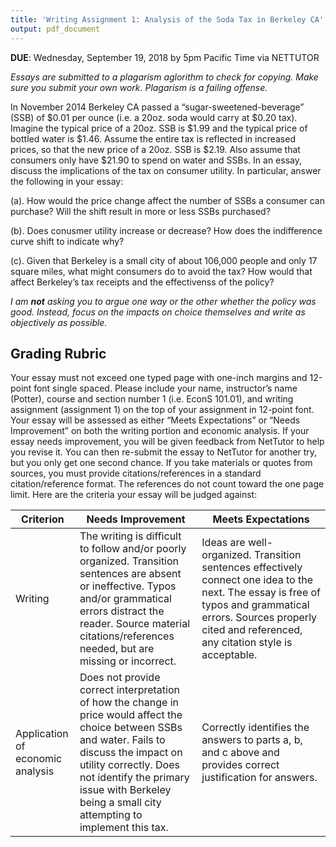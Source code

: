 ```yaml
---
title: 'Writing Assignment 1: Analysis of the Soda Tax in Berkeley CA'
output: pdf_document
---
```


**DUE**: Wednesday, September 19, 2018 by 5pm Pacific Time via NETTUTOR

_Essays are submitted to a plagarism aglorithm to check for copying. Make sure you submit your own work. Plagarism is a failing offense._

In November 2014 Berkeley CA passed a "sugar-sweetened-beverage" (SSB) of \$0.01 per ounce (i.e. a 20oz. soda would carry at \$0.20 tax). Imagine the typical price of a 20oz. SSB is \$1.99 and the typical price of bottled water is \$1.46. Assume the entire tax is reflected in increased prices, so that the new price of a 20oz. SSB is \$2.19. Also assume that consumers only have \$21.90 to spend on water and SSBs. In an essay, discuss the implications of the tax on consumer utility. In particular, answer the following in your essay:

(a). How would the price change affect the number of SSBs a consumer can purchase? Will the shift result in more or less SSBs purchased?

(b). Does conusmer utility increase or decrease? How does the indifference curve shift to indicate why?

(c). Given that Berkeley is a small city of about 106,000 people and only 17 square miles, what might consumers do to avoid the tax? How would that affect Berkeley's tax receipts and the effectivenss of the policy?

*I am __not__ asking you to argue one way or the other whether the policy was good. Instead, focus on the impacts on choice themselves and write as objectively as possible.*

## Grading Rubric
Your essay must not exceed one typed page with one-inch margins and 12-point font single spaced.  Please include your name, instructor’s name (Potter), course and section number 1 (i.e. EconS 101.01), and writing assignment (assignment 1) on the top of your assignment in 12-point font. Your essay will be assessed as either “Meets Expectations” or “Needs Improvement” on both the writing portion and economic analysis. If your essay needs improvement, you will be given feedback from NetTutor to help you revise it.  You can then re-submit the essay to NetTutor for another try, but you only get one second chance. If you take materials or quotes from sources, you must provide citations/references in a standard citation/reference format. The references do not count toward the one page limit. Here are the criteria your essay will be judged against:

| Criterion | Needs Improvement | Meets Expectations |
| --------- | ----------------- | ------------------ |
| Writing   | The writing is difficult to follow and/or poorly organized.  Transition sentences are absent or ineffective.  Typos and/or grammatical errors distract the reader. Source material citations/references needed, but are missing or incorrect. | Ideas are well-organized.  Transition sentences effectively connect one idea to the next.  The essay is free of typos and grammatical errors. Sources properly cited and referenced, any citation style is acceptable. |
| Application of economic analysis | Does not provide correct interpretation of how the change in price would affect the choice between SSBs and water. Fails to discuss the impact on utility correctly. Does not identify the primary issue with Berkeley being a small city attempting to implement this tax. | Correctly identifies the answers to parts a, b, and c above and provides correct justification for answers. |

